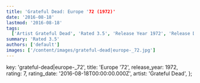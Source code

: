 ```yaml
---
title: 'Grateful Dead: Europe '72 (1972)'
date: '2016-08-18'
lastmod: '2016-08-18'
tags:
  ['Artist Grateful Dead', 'Rated 3.5', 'Release Year 1972', 'Release Decade 1970']
summary: 'Rated 3.5'
authors: ['default']
images: ['/content/images/grateful-dead|europe-_72.jpg']
---
```


  key: 'grateful-dead|europe-_72',
  title: 'Europe '72',
  release_year: 1972,
  rating: 7,
  rating_date: '2016-08-18T00:00:00.000Z',
  artist: 'Grateful Dead',
};

<MusicRating data={data} />
